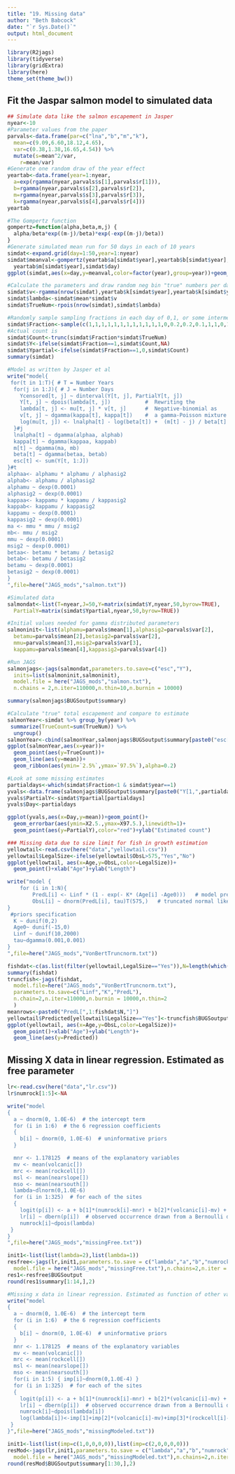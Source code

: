 ```yaml
---
title: "19. Missing data"
author: "Beth Babcock"
date: "`r Sys.Date()`"
output: html_document
---
```


```r
library(R2jags)
library(tidyverse)
library(gridExtra)
library(here)
theme_set(theme_bw())
```

## Fit the Jaspar salmon model to simulated data

```r
## Simulate data like the salmon escapement in Jasper
nyear<-10
#Parameter values from the paper
parvals<-data.frame(par=c("lna","b","m","k"),
  mean=c(9.09,6.60,18.12,4.65),
  var=c(0.38,1.38,16.65,4.54)) %>%
  mutate(s=mean^2/var,
    r=mean/var)
#Generate one random draw of the year effect
yeartab<-data.frame(year=1:nyear,
  a=exp(rgamma(nyear,parvals$s[1],parvals$r[1])),
  b=rgamma(nyear,parvals$s[2],parvals$r[2]),
  m=rgamma(nyear,parvals$s[3],parvals$r[3]),
  k=rgamma(nyear,parvals$s[4],parvals$r[4]))
yeartab

#The Gompertz function 
gompertz=function(alpha,beta,m,j) {
  alpha/beta*exp((m-j)/beta)*exp(-exp((m-j)/beta))
}
#Generate simulated mean run for 50 days in each of 10 years
simdat<-expand.grid(day=1:50,year=1:nyear)
simdat$meanval<-gompertz(yeartab$a[simdat$year],yeartab$b[simdat$year],
  yeartab$m[simdat$year],simdat$day)
ggplot(simdat,aes(x=day,y=meanval,color=factor(year),group=year))+geom_line(lwd=1.4)

#Calculate the parameters and draw random neg bin "true" numbers per day per year
simdat$v<-rgamma(nrow(simdat),yeartab$k[simdat$year],yeartab$k[simdat$year])
simdat$lambda<-simdat$mean*simdat$v
simdat$TrueNum<-rpois(nrow(simdat),simdat$lambda)

#Randomly sample sampling fractions in each day of 0,1, or some intermediate number
simdat$Fraction<-sample(c(1,1,1,1,1,1,1,1,1,1,1,1,0,0.2,0.2,0.1,1,1,0,1,1,0),nrow(simdat),replace=TRUE)
#Actual count is 
simdat$Count<-trunc(simdat$Fraction*simdat$TrueNum)
simdat$Y<-ifelse(simdat$Fraction==1,simdat$Count,NA)
simdat$Ypartial<-ifelse(simdat$Fraction==1,0,simdat$Count)
summary(simdat)

#Model as written by Jasper et al
write("model{
 for(t in 1:T){ # T = Number Years
  for(j in 1:J){ # J = Number Days
    Ycensored[t, j] ~ dinterval(Y[t, j], PartialY[t, j])
    Y[t, j] ~ dpois(lambda[t, j])           #  Rewriting the 
    lambda[t, j] <- mu[t, j] * v[t, j]      #  Negative-binomial as 
    v[t, j] ~ dgamma(kappa[t], kappa[t])    #  a gamma-Poisson mixture  
    log(mu[t, j]) <- lnalpha[t] - log(beta[t]) +  (m[t] - j) / beta[t] - exp((m[t] - j) / beta[t]) 
  }#j
  lnalpha[t] ~ dgamma(alphaa, alphab)
  kappa[t] ~ dgamma(kappaa, kappab)
  m[t] ~ dgamma(ma, mb)
  beta[t] ~ dgamma(betaa, betab)
  esc[t] <- sum(Y[t, 1:J])
}#t
alphaa<- alphamu * alphamu / alphasig2
alphab<- alphamu / alphasig2
alphamu ~ dexp(0.0001)
alphasig2 ~ dexp(0.0001)
kappaa<- kappamu * kappamu / kappasig2
kappab<- kappamu / kappasig2
kappamu ~ dexp(0.0001)
kappasig2 ~ dexp(0.0001)
ma <- mmu * mmu / msig2
mb<- mmu / msig2
mmu ~ dexp(0.0001)
msig2 ~ dexp(0.0001)
betaa<- betamu * betamu / betasig2
betab<- betamu / betasig2
betamu ~ dexp(0.0001)
betasig2 ~ dexp(0.0001)
}
",file=here("JAGS_mods","salmon.txt"))

#Simulated data
salmondat<-list(T=nyear,J=50,Y=matrix(simdat$Y,nyear,50,byrow=TRUE),
  PartialY=matrix(simdat$Ypartial,nyear,50,byrow=TRUE))

#Initial values needed for gamma distributed parameters
salmoninit<-list(alphamu=parvals$mean[1],alphasig2=parvals$var[2],
  betamu=parvals$mean[2],betasig2=parvals$var[2],
  mmu=parvals$mean[3],msig2=parvals$var[3],
  kappamu=parvals$mean[4],kappasig2=parvals$var[4])

#Run JAGS
salmonjags<-jags(salmondat,parameters.to.save=c("esc","Y"),
  inits=list(salmoninit,salmoninit),
  model.file = here("JAGS_mods","salmon.txt"),
  n.chains = 2,n.iter=110000,n.thin=10,n.burnin = 10000)

summary(salmonjags$BUGSoutput$summary)

#Calculate "true" total escapement and compare to estimate
salmonYear<-simdat %>% group_by(year) %>% 
 summarize(TrueCount=sum(TrueNum)) %>%
  ungroup()
salmonYear<-cbind(salmonYear,salmonjags$BUGSoutput$summary[paste0("esc[",1:nyear,"]"),c("2.5%","mean","97.5%")])
ggplot(salmonYear,aes(x=year))+
  geom_point(aes(y=TrueCount))+
  geom_line(aes(y=mean))+
  geom_ribbon(aes(ymin=`2.5%`,ymax=`97.5%`),alpha=0.2)

#Look at some missing estimates
partialdays<-which(simdat$Fraction<1 & simdat$year==1)
yvals<-data.frame(salmonjags$BUGSoutput$summary[paste0("Y[1,",partialdays,"]"),c("2.5%","mean","97.5%")])
yvals$PartialY<-simdat$Ypartial[partialdays]
yvals$Day<-partialdays

ggplot(yvals,aes(x=Day,y=mean))+geom_point()+
  geom_errorbar(aes(ymin=X2.5.,ymax=X97.5.),linewidth=1)+
  geom_point(aes(y=PartialY),color="red")+ylab("Estimated count")

### Missing data due to size limit for fish in growth estimation
yellowtail<-read.csv(here("data","yellowtail.csv"))
yellowtail$LegalSize<-ifelse(yellowtail$ObsL>575,"Yes","No")
ggplot(yellowtail, aes(x=Age,y=ObsL,color=LegalSize))+
  geom_point()+xlab("Age")+ylab("Length")

write("model {
	for (i in 1:N){ 
		PredL[i] <- Linf * (1 - exp(- K* (Age[i] -Age0))) 	# model prediction  
		ObsL[i] ~ dnorm(PredL[i], tau)T(575,)  	# truncated normal likelihood
}
 #priors specification
  K ~ dunif(0,2)
  Age0~ dunif(-15,0)
  Linf ~ dunif(10,2000) 	
  tau~dgamma(0.001,0.001)
}
",file=here("JAGS_mods","VonBertTruncnorm.txt"))

fishdat<-c(as.list(filter(yellowtail,LegalSize=="Yes")),N=length(which(yellowtail$LegalSize=="Yes")))
summary(fishdat)
truncfish<-jags(fishdat,
  model.file=here("JAGS_mods","VonBertTruncnorm.txt"),
  parameters.to.save=c("Linf","K","PredL"),
  n.chain=2,n.iter=110000,n.burnin = 10000,n.thin=2
  )
meanrows<-paste0("PredL[",1:fishdat$N,"]")
yellowtail$Predicted[yellowtail$LegalSize=="Yes"]<-truncfish$BUGSoutput$summary[meanrows,"mean"]
ggplot(yellowtail, aes(x=Age,y=ObsL,color=LegalSize))+
  geom_point()+xlab("Age")+ylab("Length")+
  geom_line(aes(y=Predicted))
```

## Missing X data in linear regression. Estimated as free parameter

```r
lr<-read.csv(here("data","lr.csv"))
lr$numrock[1:5]<-NA

write("model
{
  a ~ dnorm(0, 1.0E-6)  # the intercept term
  for (i in 1:6)  # the 6 regression coefficients
  {
    b[i] ~ dnorm(0, 1.0E-6)  # uninformative priors
  }

  mnr <- 1.178125  # means of the explanatory variables
  mv <- mean(volcanic[])
  mrc <- mean(rockcell[])
  msl <- mean(nearslope[])
  mso <- mean(nearsouth[])
  lambda~dlnorm(0,1.0E-6)
  for (i in 1:325)  # for each of the sites
  {
    logit(p[i]) <- a + b[1]*(numrock[i]-mnr) + b[2]*(volcanic[i]-mv) + b[3]*(rockcell[i]-mrc) + b[4]*(nearslope[i]-msl) + b[5]*(nearslope[i]-msl)*(nearslope[i]-msl) + b[6]*(nearsouth[i]-mso)
    lr[i] ~ dbern(p[i])  # observed occurrence drawn from a Bernoulli dist'n
    numrock[i]~dpois(lambda)
 }
}
",file=here("JAGS_mods","missingFree.txt"))

init1<-list(list(lambda=2),list(lambda=1))
resfree<-jags(lr,init1,parameters.to.save = c("lambda","a","b","numrock"),
  model.file = here("JAGS_mods","missingFree.txt"),n.chains=2,n.iter = 110000,n.burnin = 10000,n.thin=5)
res1<-resfree$BUGSoutput
round(res1$summary[1:14,],2)

#Missing x data in linear regression. Estimated as function of other variables
write("model
{
  a ~ dnorm(0, 1.0E-6)  # the intercept term
  for (i in 1:6)  # the 6 regression coefficients
  {
    b[i] ~ dnorm(0, 1.0E-6)  # uninformative priors
  }
  mnr <- 1.178125  # means of the explanatory variables
  mv <- mean(volcanic[])
  mrc <- mean(rockcell[])
  msl <- mean(nearslope[])
  mso <- mean(nearsouth[])
  for(i in 1:5) { imp[i]~dnorm(0,1.0E-4) }
  for (i in 1:325)  # for each of the sites
  {
    logit(p[i]) <- a + b[1]*(numrock[i]-mnr) + b[2]*(volcanic[i]-mv) + b[3]*(rockcell[i]-mrc) + b[4]*(nearslope[i]-msl) + b[5]*(nearslope[i]-msl)*(nearslope[i]-msl) + b[6]*(nearsouth[i]-mso)
    lr[i] ~ dbern(p[i])  # observed occurrence drawn from a Bernoulli dist'n
    numrock[i]~dpois(lambda[i])
    log(lambda[i])<-imp[1]+imp[2]*(volcanic[i]-mv)+imp[3]*(rockcell[i]-mrc)+imp[4]*(nearslope[i]-msl)+imp[5]*(nearsouth[i]-mso)
 }
}",file=here("JAGS_mods","missingModeled.txt"))

init1<-list(list(imp=c(1,0,0,0,0)),list(imp=c(2,0,0,0,0)))
resMod<-jags(lr,init1,parameters.to.save = c("lambda","a","b","numrock","imp"),
  model.file = here("JAGS_mods","missingModeled.txt"),n.chains=2,n.iter = 110000,n.burnin = 10000,n.thin=5)
round(resMod$BUGSoutput$summary[1:30,],2)
```

